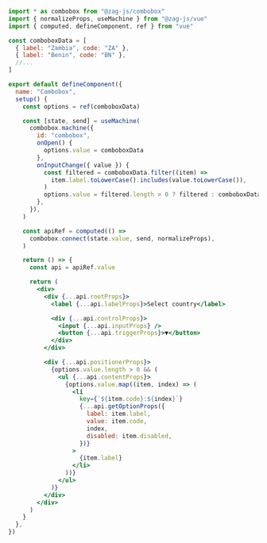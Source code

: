 ```jsx
import * as combobox from "@zag-js/combobox"
import { normalizeProps, useMachine } from "@zag-js/vue"
import { computed, defineComponent, ref } from "vue"

const comboboxData = [
  { label: "Zambia", code: "ZA" },
  { label: "Benin", code: "BN" },
  //...
]

export default defineComponent({
  name: "Combobox",
  setup() {
    const options = ref(comboboxData)

    const [state, send] = useMachine(
      combobox.machine({
        id: "combobox",
        onOpen() {
          options.value = comboboxData
        },
        onInputChange({ value }) {
          const filtered = comboboxData.filter((item) =>
            item.label.toLowerCase().includes(value.toLowerCase()),
          )
          options.value = filtered.length > 0 ? filtered : comboboxData
        },
      }),
    )

    const apiRef = computed(() =>
      combobox.connect(state.value, send, normalizeProps),
    )

    return () => {
      const api = apiRef.value

      return (
        <div>
          <div {...api.rootProps}>
            <label {...api.labelProps}>Select country</label>

            <div {...api.controlProps}>
              <input {...api.inputProps} />
              <button {...api.triggerProps}>▼</button>
            </div>
          </div>

          <div {...api.positionerProps}>
            {options.value.length > 0 && (
              <ul {...api.contentProps}>
                {options.value.map((item, index) => (
                  <li
                    key={`${item.code}:${index}`}
                    {...api.getOptionProps({
                      label: item.label,
                      value: item.code,
                      index,
                      disabled: item.disabled,
                    })}
                  >
                    {item.label}
                  </li>
                ))}
              </ul>
            )}
          </div>
        </div>
      )
    }
  },
})
```
